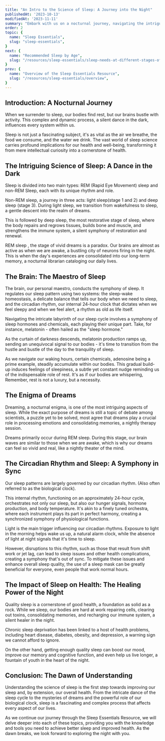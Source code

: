 ```yaml
---
title: "An Intro to the Science of Sleep: A Journey into the Night"
publishedAt: '2023-10-13'
modifiedAt: '2023-11-11'
summary: "Embark with us on a nocturnal journey, navigating the intriguing labyrinth of sleep science. We'll explore the elegant dance of the sleep cycle, the distinct stages of sleep, and the brain's critical role in regulating our nightly sleep."
order: 2
topic: {
  name: "Sleep Essentials",
  slug: "sleep-essentials",
}
next: {
  name: "Recommended Sleep by Age",
  slug: "/resources/sleep-essentials/sleep-needs-at-different-stages-of-life",
}
prev: {
  name: "Overview of the Sleep Essentials Resource",
  slug: "/resources/sleep-essentials/overview", 
}
---
```


## Introduction: A Nocturnal Journey
<Banner> When we surrender to sleep, our bodies find rest, but our brains bustle with activity. This complex and dynamic process, a silent dance in the dark, influences every system within us. </Banner>

Sleep is not just a fascinating subject, it's as vital as the air we breathe, the food we consume, and the water we drink. The vast world of sleep science carries profound implications for our health and well-being, transforming it from mere intellectual curiosity into a cornerstone of health.

## The Intriguing Science of Sleep: A Dance in the Dark
Sleep is divided into two main types: REM (Rapid Eye Movement) sleep and <SleepLib word="nonRapidEyeMovementSleep">non-REM Sleep</SleepLib>, each with its unique rhythm and role.

Non-REM sleep, a journey in three acts: <InternalLink word="lightSleep"> light sleep</InternalLink>(stage 1 and 2) and <InternalLink word="deepSleep">deep sleep</InternalLink> (stage 3). During light sleep, we transition from wakefulness to sleep, a gentle descent into the realm of dreams.

This is followed by deep sleep, the most restorative stage of sleep, where the body repairs and regrows tissues, builds bone and muscle, and strengthens the immune system, a silent symphony of restoration and renewal.

<InternalLink word="remSleep">REM sleep </InternalLink>, the stage of <SleepLib word="vividDream">vivid dreams</SleepLib> is a paradox. Our brains are almost as active as when we are awake, a bustling city of neurons firing in the night. This is when the day's experiences are consolidated into our long-term memory, a nocturnal librarian cataloging our daily lives.

## The Brain: The Maestro of Sleep

The brain, our personal maestro, conducts the symphony of sleep. It regulates our sleep pattern using two systems: the <SleepLib word="sleepWakeHomeostasis">sleep-wake homeostasis</SleepLib>, a delicate balance that tells our body when we need to sleep, and the circadian rhythm, our internal 24-hour clock that dictates when we feel sleepy and when we feel alert, a rhythm as old as life itself.

Navigating the intricate labyrinth of our <SleepLib word="sleepCycle">sleep cycle</SleepLib> involves a symphony of sleep hormones and chemicals, each playing their unique part. Take, for instance, <SleepLib word="melatonin">melatonin</SleepLib> - often hailed as the "sleep hormone."

As the curtain of darkness descends, melatonin production ramps up, sending an unequivocal signal to our bodies - it's time to transition from the hustle and bustle of the day to the tranquility of sleep.

As we navigate our waking hours, certain chemicals, <SleepLib word="adenosine">adenosine</SleepLib> being a prime example, steadily accumulate within our bodies. This gradual build-up induces feelings of sleepiness, a subtle yet constant nudge reminding us of the indispensable role of rest. It's as if our bodies are whispering, <Quote> Remember, rest is not a luxury, but a necessity. </Quote>

## The Enigma of Dreams

Dreaming, a <SleepLib word="nocturnal">nocturnal</SleepLib> enigma, is one of the most intriguing aspects of sleep. While the exact purpose of dreams is still a topic of debate among scientists, a puzzle yet to be solved, most agree that dreams play a crucial role in processing emotions and consolidating memories, a nightly therapy session.

Dreams primarily occur during REM sleep. During this stage, our brain waves are similar to those when we are awake, which is why our dreams can feel so vivid and real, like a nightly theater of the mind.

## The Circadian Rhythm and Sleep: A Symphony in Sync

Our sleep patterns are largely governed by our <InternalLink word="circadianRhythm"> circadian rhythm</InternalLink>. (Also often referred to as the <SleepLib word="biologicalClock">biological clock</SleepLib>).

This internal rhythm, functioning on an approximately 24-hour cycle, orchestrates not only our sleep, but also our hunger signals, hormone production, and body temperature.
It's akin to a finely tuned orchestra, where each instrument plays its part in perfect harmony, creating a synchronized symphony of physiological functions.

Light is the main trigger influencing our <SleepLib word="circadianRhythm">circadian rhythms</SleepLib>. Exposure to light in the morning helps wake us up, a natural alarm clock, while the absence of light at night signals that it's time to sleep.

However, disruptions to this rhythm, such as those that result from <SleepLib word="shiftWork">shift work</SleepLib> or <SleepLib word="jetLag">jet lag</SleepLib>, can lead to sleep issues and other health complications, creating a symphony that's out of sync. To mitigate these issues and enhance overall sleep quality, the use of a sleep mask can be greatly beneficial for everyone, even people that work normal hours.

## The Impact of Sleep on Health: The Healing Power of the Night

Quality sleep is a cornerstone of good health, a foundation as solid as a rock. While we sleep, our bodies are hard at work repairing cells, clearing out toxins, consolidating memories, and recharging our immune system, a silent healer in the night.

Chronic <InternalLink word="symptomsOfSleepDeprivation">sleep deprivation</InternalLink> has been linked to a host of health problems, including heart disease, diabetes, obesity, and depression, a warning sign we cannot afford to ignore.

On the other hand, getting enough quality sleep can boost our mood, improve our memory and cognitive function, and even help us live longer, a fountain of youth in the heart of the night.

## Conclusion: The Dawn of Understanding

Understanding the science of sleep is the first step towards improving our sleep and, by extension, our overall health. From the intricate dance of the sleep cycle to the mysteries of dreams and the powerful role of our <SleepLib word="biologicalClock">biological clock</SleepLib>, sleep is a fascinating and complex process that affects every aspect of our lives.

As we continue our journey through the <InternalLink word="sleepEssentialsResource">Sleep Essentials Resource</InternalLink>, we will delve deeper into each of these topics, providing you with the knowledge and tools you need to achieve better sleep and improved health. As the dawn breaks, we look forward to exploring the night with you.
